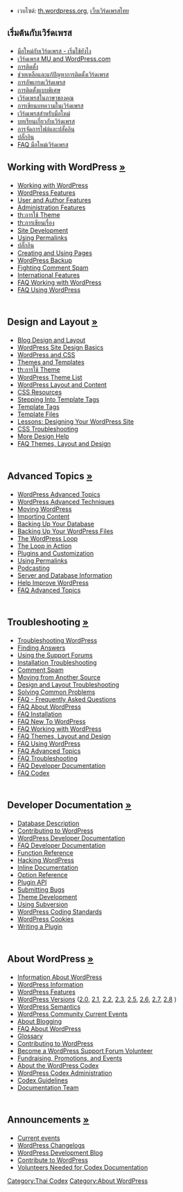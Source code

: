 <!--GETTING STARTED SECTION-->
* เวบไซต์: [http://th.wordpress.org th.wordpress.org],  [http://wordthai.com เว็บเวิร์ดเพรสไทย]
<h2>เริ่มต้นกับเวิร์ดเพรส</h2>

* [[th:มือใหม่กับเวิร์ดเพรส - เริ่มใช้ยังไง|มือใหม่กับเวิร์ดเพรส - เริ่มใช้ยังไง]]
* [[th:เวิร์ดเพรส MU|เวิร์ดเพรส MU and WordPress.com]]
* [[th:เริ่มต้นกับเวิร์ดเพรส#การติดตั้ง|การติดตั้ง]]
* [[th:เริ่มต้นกับเวิร์ดเพรส#ช่วยเหลือและแก้ปัญหาการติดตั้งเวิร์ดเพรส|ช่วยเหลือและแก้ปัญหาการติดตั้งเวิร์ดเพรส]]
* [[th:การอัพเกรดเวิร์ดเพรส|การอัพเกรดเวิร์ดเพรส]]
* [[th:เริ่มต้นกับเวิร์ดเพรส#การติดตั้งแบบพิเศษ|การติดตั้งแบบพิเศษ]]
* [[WordPress in Your Language | เวิร์ดเพรสในภาษาของคุณ]]
* [[th:เริ่มต้นกับเวิร์ดเพรส#การเขียนบทความในเวิร์ดเพรส|การเขียนบทความในเวิร์ดเพรส]]
* [[th:เริ่มต้นกับเวิร์ดเพรส#เวิร์ดเพรสสำหรับมือใหม่|เวิร์ดเพรสสำหรับมือใหม่]]
* [[th:บทเรียนเกี่ยวกับเวิร์ดเพรส|บทเรียนเกี่ยวกับเวิร์ดเพรส]]
* [[th:เริ่มต้นกับเวิร์ดเพรส#การจัดการไฟล์และปลั๊คอิน|การจัดการไฟล์และปลั๊คอิน]]
* [[th:ปลั๊กอิน|ปลั๊กอิน]]
* [[th:FAQ_มือใหม่เวิร์ดเพรส|FAQ มือใหม่เวิร์ดเพรส]]

<!--WORKING WITH WORDPRESS SECTION-->

<h2>Working with WordPress [[Working with WordPress|&raquo;]]</h2>

* [[Working with WordPress]]
* [[Working_with_WordPress#WordPress_Features|WordPress Features]]
* [[Working_with_WordPress#User_and_Author_Features|User and Author Features]]
* [[Working_with_WordPress#Administration_Features|Administration Features]]
* [[th:การใช้ Theme]]
* [[th:การเขียนเรื่อง]]
* [[Working_with_WordPress#Site_Development|Site Development]]
* [[Using Permalinks]]
* [[th:ปลั๊กอิน|ปลั๊กอิน]]
* [[Pages|Creating and Using Pages]]
* [[WordPress Backups|WordPress Backup]]
* [[Working_with_WordPress#Fighting_Comment_Spam|Fighting Comment Spam]]
* [[Working_with_WordPress#International_Features|International Features]]
* [[FAQ Working with WordPress|FAQ Working with WordPress]]
* [[FAQ Using WordPress|FAQ Using WordPress]]

<div style="clear:both; height:10px"></div>
<!--BLOG DESIGN AND LAYOUT-->
<h2>Design and Layout [[Blog Design and Layout|&raquo;]]</h2>

* [[Blog Design and Layout]]
* [[Blog_Design_and_Layout#Basics_of_WordPress_Site_Design|WordPress Site Design Basics]]
* [[Blog_Design_and_Layout#WordPress_and_CSS|WordPress and CSS]]
* [[Blog_Design_and_Layout#Themes_and_Templates|Themes and Templates]]
* [[th:การใช้ Theme]]
* [[Using_Themes/Theme_List|WordPress Theme List]]
* [[Blog_Design_and_Layout#WordPress_Layout_and_Content|WordPress Layout and Content]]
* [[CSS#CSS_Resources|CSS Resources]]
* [[Stepping Into Template Tags]]
* [[Template Tags]]
* [[Templates|Template Files]]
* [[WordPress_Lessons#Designing_Your_WordPress_Site|Lessons: Designing Your WordPress Site]]
* [[Blog_Design_and_Layout#CSS_Troubleshooting|CSS Troubleshooting]]
* [[Blog_Design_and_Layout#Frequently_Requested_Design_Help|More Design Help]]
* [[FAQ Layout and Design|FAQ Themes, Layout and Design]]

<div style="clear:both; height:10px"></div>
<!--ADVANCED TOPICS-->

<h2>Advanced Topics [[Advanced Topics|&raquo;]]</h2>

* [[Advanced Topics|WordPress Advanced Topics]]
* [[Advanced_Topics#WordPress_Advanced_Techniques|WordPress Advanced Techniques]]
* [[Moving WordPress]]
* [[Importing Content]]
* [[Backing Up Your Database]]
* [[Backing Up Your WordPress Files]]
* [[The_Loop|The WordPress Loop]]
* [[The Loop in Action]]
* [[Advanced_Topics#WordPress_Plugins_and_Customization|Plugins and Customization]]
* [[Using Permalinks]]
* [[Podcasting]]
* [[Advanced_Topics#Server_and_Database_Information|Server and Database Information]]
* [[Advanced_Topics#Help_Improve_WordPress|Help Improve WordPress]]
* [[FAQ Advanced Topics|FAQ Advanced Topics]]

<div style="clear:both; height:10px"></div>
<!--TROUBLESHOOTING-->

<h2>Troubleshooting [[Troubleshooting|&raquo;]]</h2>

* [[Troubleshooting|Troubleshooting WordPress]]
* [[Troubleshooting#Finding_Answers|Finding Answers]]
* [[Using the Support Forums]]
* [[Troubleshooting#Installation_Problems|Installation Troubleshooting]]
* [[Troubleshooting#Comment_Spam|Comment Spam]]
* [[Troubleshooting#Installation_Problems|Moving from Another Source]]
* [[Troubleshooting#Design_and_Layout_Troubleshooting|Design and Layout Troubleshooting]]
* [[Troubleshooting#Solving_Common_Problems|Solving Common Problems]]
* [[FAQ|FAQ - Frequently Asked Questions]]
* [[FAQ About WordPress|FAQ About WordPress]]
* [[FAQ Installation|FAQ Installation]]  
* [[FAQ New To WordPress|FAQ New To WordPress]] 
* [[FAQ Working with WordPress|FAQ Working with WordPress]] 
* [[FAQ Layout and Design|FAQ Themes, Layout and Design]] 
* [[FAQ Using WordPress|FAQ Using WordPress]]
* [[FAQ Advanced Topics|FAQ Advanced Topics]]
* [[FAQ Troubleshooting|FAQ Troubleshooting]]
* [[FAQ Developer Documentation|FAQ Developer Documentation]] 
* [[FAQ Codex|FAQ Codex]]

<div style="clear:both; height:10px"></div>
<!--DEVELOPER DOCUMENTATION-->
<h2>Developer Documentation [[Developer Documentation|&raquo;]]</h2>

* [[Database Description]]
* [[Contributing_to_WordPress#Development_and_Testing|Contributing to WordPress]]
* [[Developer Documentation|WordPress Developer Documentation]]
* [[FAQ Developer Documentation]] 
* [[Function Reference]]
* [[Hacking WordPress]]
* [[Inline Documentation]]
* [[Option Reference]]
* [[Plugin API]]
* [[Submitting Bugs]]
* [[Theme Development]]
* [http://wordpress.org/download/svn/ Using Subversion]
* [[WordPress Coding Standards]] 
* [[WordPress Cookies]] 
* [[Writing a Plugin]]

<div style="clear:both; height:10px"></div>
<!--ABOUT WORDPRESS-->

<h2>About WordPress [[About WordPress|&raquo;]]</h2>

* [[About WordPress|Information About WordPress]]
* [[About WordPress#About_WordPress|WordPress Information]]
* [[WordPress Features]]
* [[WordPress Versions]] ([[Version_2.0|2.0]], [[Version_2.1|2.1]], [[Version_2.2|2.2]], [[Version_2.3|2.3]], [[Version_2.5|2.5]], [[Version_2.6|2.6]], [[Version_2.7|2.7]], [[th:รุ่น2.8|2.8]] )
* [[WordPress Semantics]]
* [[Current_events|WordPress Community Current Events]]
* [[About WordPress#About_Blogging|About Blogging]]
* [[FAQ About WordPress|FAQ About WordPress]]
* [[Glossary]]
* [[Contributing to WordPress]]
* [[Support_Forum_Volunteers|Become a WordPress Support Forum Volunteer]]
* [[Fundraising and Promotions|Fundraising, Promotions, and Events]]
* [[Codex:About|About the WordPress Codex]]
* [[About WordPress#Codex_Administration|WordPress Codex Administration]]
* [[Codex:Guidelines|Codex Guidelines]]
* [[Documentation team|Documentation Team]]

<div style="clear:both; height:10px"></div>
<!--ANNOUNCEMENTS-->
<h2>Announcements [[Current events|&raquo;]]</h2>

* [[Current events]]
* [http://codex.wordpress.org/Category:Changelogs WordPress Changelogs]
* [http://wordpress.org/development/ WordPress Development Blog]
* [[Contributing to WordPress|Contribute to WordPress]]
* [[Codex:Contributing|Volunteers Needed for Codex Documentation]]


[[Category:Thai Codex]]
[[Category:About WordPress]]